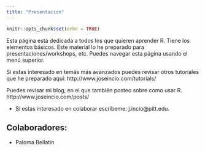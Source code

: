 ```yaml
---
title: "Presentación"
---
```


```r
knitr::opts_chunk$set(echo = TRUE)
```

Esta página está dedicada a todos los que quieren aprender R. Tiene los elementos básicos. Este material lo he preparado para
presentaciones/workshops, etc.  Puedes navegar esta página usando el menú superior. 

Si estas interesado en temás más avanzados puedes revisar otros tutoriales que he preparado aquí: http://www.joseincio.com/tutorials/ 

Puedes revisar mi blog, en el que también posteo sobre como usar R. http://www.joseincio.com/posts/ 

- Si estas interesado en colaborar escríbeme: j.incio@pitt.edu.

## Colaboradores:

  - Paloma Bellatin